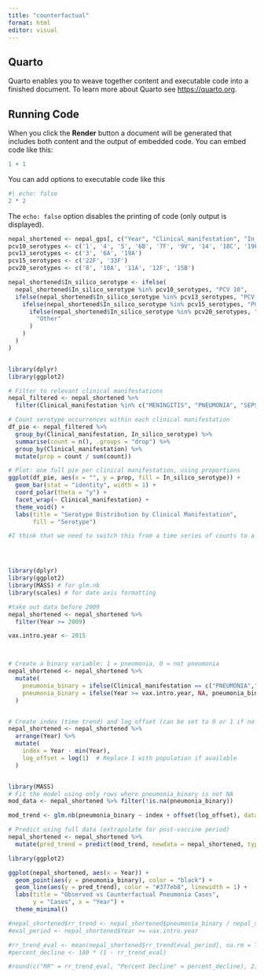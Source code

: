 ```yaml
---
title: "counterfactual"
format: html
editor: visual
---
```


## Quarto

Quarto enables you to weave together content and executable code into a finished document. To learn more about Quarto see <https://quarto.org>.

## Running Code

When you click the **Render** button a document will be generated that includes both content and the output of embedded code. You can embed code like this:

```r
1 + 1
```

You can add options to executable code like this

```r
#| echo: false
2 * 2
```

The `echo: false` option disables the printing of code (only output is displayed).

```r
nepal_shortened <- nepal_gps[, c("Year", "Clinical_manifestation", "In_silico_serotype")]
pcv10_serotypes <- c('1', '4', '5', '6B', '7F', '9V', '14', '18C', '19F', '23F')
pcv13_serotypes <- c('3', '6A', '19A')
pcv15_serotypes <- c('22F', '33F')
pcv20_serotypes <- c('8', '10A', '11A', '12F', '15B')

nepal_shortened$In_silico_serotype <- ifelse(
  nepal_shortened$In_silico_serotype %in% pcv10_serotypes, "PCV 10",
  ifelse(nepal_shortened$In_silico_serotype %in% pcv13_serotypes, "PCV 13",
    ifelse(nepal_shortened$In_silico_serotype %in% pcv15_serotypes, "PCV 15",
      ifelse(nepal_shortened$In_silico_serotype %in% pcv20_serotypes, "PCV 20",
        "Other"
      )
    )
  )
)



```

```r
library(dplyr)
library(ggplot2)

# Filter to relevant clinical manifestations
nepal_filtered <- nepal_shortened %>%
  filter(Clinical_manifestation %in% c("MENINGITIS", "PNEUMONIA", "SEPSIS"))

# Count serotype occurrences within each clinical manifestation
df_pie <- nepal_filtered %>%
  group_by(Clinical_manifestation, In_silico_serotype) %>%
  summarise(count = n(), .groups = "drop") %>%
  group_by(Clinical_manifestation) %>%
  mutate(prop = count / sum(count))

# Plot: one full pie per clinical manifestation, using proportions
ggplot(df_pie, aes(x = "", y = prop, fill = In_silico_serotype)) +
  geom_bar(stat = "identity", width = 1) +
  coord_polar(theta = "y") +
  facet_wrap(~ Clinical_manifestation) +
  theme_void() +
  labs(title = "Serotype Distribution by Clinical Manifestation",
       fill = "Serotype")

```

```r

#I think that we need to switch this from a time series of counts to a time series of proportion of disease vs carriage also need to add in the observed data to the plot either way; 




library(dplyr)
library(ggplot2)
library(MASS) # for glm.nb
library(scales) # for date axis formatting

#take out data before 2009 
nepal_shortened <- nepal_shortened %>%
  filter(Year >= 2009)

vax.intro.year <- 2015



# Create a binary variable: 1 = pneumonia, 0 = not pneumonia
nepal_shortened <- nepal_shortened %>%
  mutate(
    pneumonia_binary = ifelse(Clinical_manifestation == c("PNEUMONIA","SEPSIS", "MENINGITIS"), 1, 0),
    pneumonia_binary = ifelse(Year >= vax.intro.year, NA, pneumonia_binary)
  )


# Create index (time trend) and log offset (can be set to 0 or 1 if no population data)
nepal_shortened <- nepal_shortened %>%
  arrange(Year) %>%
  mutate(
    index = Year - min(Year),
    log_offset = log(1)  # Replace 1 with population if available
  )


library(MASS)
# Fit the model using only rows where pneumonia_binary is not NA
mod_data <- nepal_shortened %>% filter(!is.na(pneumonia_binary))

mod_trend <- glm.nb(pneumonia_binary ~ index + offset(log_offset), data = mod_data)

# Predict using full data (extrapolate for post-vaccine period)
nepal_shortened <- nepal_shortened %>%
  mutate(pred_trend = predict(mod_trend, newdata = nepal_shortened, type = "response"))


```

```r

library(ggplot2)

ggplot(nepal_shortened, aes(x = Year)) +
  geom_point(aes(y = pneumonia_binary), color = "black") +
  geom_line(aes(y = pred_trend), color = "#377eb8", linewidth = 1) +
  labs(title = "Observed vs Counterfactual Pneumonia Cases",
       y = "Cases", x = "Year") +
  theme_minimal()


```

```r
#nepal_shortened$rr_trend <- nepal_shortened$pneumonia_binary / nepal_shortened$pred_trend
#eval_period <- nepal_shortened$Year >= vax.intro.year

#rr_trend_eval <- mean(nepal_shortened$rr_trend[eval_period], na.rm = TRUE)
#percent_decline <- 100 * (1 - rr_trend_eval)

#round(c("RR" = rr_trend_eval, "Percent Decline" = percent_decline), 2)

```

```r


```
